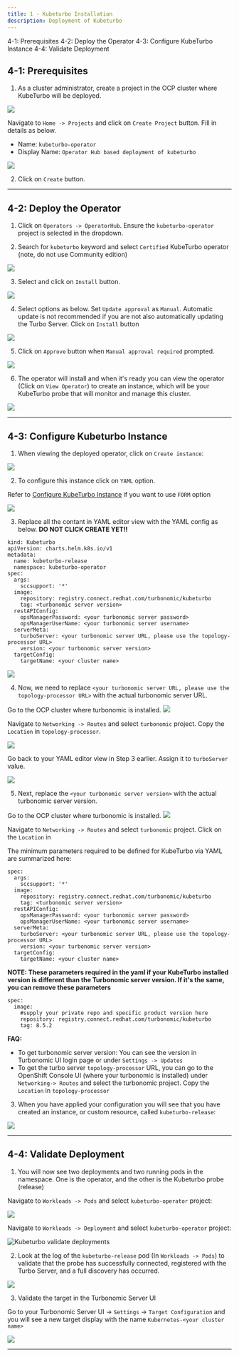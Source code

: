 ```yaml
---
title: 1 - Kubeturbo Installation
description: Deployment of Kubeturbo
---
```

<AnchorLinks>
  <AnchorLink>4-1: Prerequisites</AnchorLink>
  <AnchorLink>4-2: Deploy the Operator</AnchorLink>
  <AnchorLink>4-3: Configure KubeTurbo Instance</AnchorLink>
  <AnchorLink>4-4: Validate Deployment</AnchorLink>
</AnchorLinks>

## 4-1: Prerequisites

1) As a cluster administrator, create a project in the OCP cluster where KubeTurbo will be deployed. 

![](images/arch-1.png)

Navigate to `Home -> Projects` and click on `Create Project` button. Fill in details as below.

- Name: `kubeturbo-operator`
- Display Name: `Operator Hub based deployment of kubeturbo`

![](https://raw.githubusercontent.com/evat-pm/images/master/KOH-createProject.png?raw=true)

2) Click on `Create` button.

***

## 4-2:  Deploy the Operator

1) Click on `Operators -> OperatorHub`. Ensure the `kubeturbo-operator` project is selected in the dropdown.

2) Search for `kubeturbo` keyword and select `Certified` KubeTurbo operator (note, do not use Community edition)

![](images/searchKubeturboCertified.png)

3) Select and click on `Install` button.

![](images/kubeturboInstall-1.png)

4) Select options as below. Set `Update approval` as `Manual`. Automatic update is not recommended if you are not also automatically updating the Turbo Server. Click on `Install` button

![](images/kubeturboInstall-2.png)

5) Click on `Approve` button when `Manual approval required` prompted.

![](images/kubeturboInstall-3.png)

6) The operator will install and when it's ready you can view the operator (Click on `View Operator`) to create an instance, which will be your KubeTurbo probe that will monitor and manage this cluster.

![](images/kubeturboInstall-4.png)

***

## 4-3:  Configure Kubeturbo Instance

1) When viewing the deployed operator, click on `Create instance`:

![](images/kubeturboCreateInstance-1.png)

2) To configure this instance click on `YAML` option.

Refer to [Configure KubeTurbo Instance](https://github.com/turbonomic/kubeturbo/wiki/OpenShift-Operator-Hub-Details#configure-a-kubeturbo-instance) if you want to use `FORM` option

![](images/kubeturboCreateInstance-2.png)

3) Replace all the contant in YAML editor view with the YAML config as below. **DO NOT CLICK CREATE YET!!**

```
kind: Kubeturbo
apiVersion: charts.helm.k8s.io/v1
metadata:
  name: kubeturbo-release
  namespace: kubeturbo-operator
spec:
  args:
    sccsupport: '*'
  image:
    repository: registry.connect.redhat.com/turbonomic/kubeturbo
    tag: <turbonomic server version>
  restAPIConfig:
    opsManagerPassword: <your turbonomic server password>
    opsManagerUserName: <your turbonomic server username>
  serverMeta:
    turboServer: <your turbonomic server URL, please use the topology-processor URL>
    version: <your turbonomic server version>
  targetConfig:
    targetName: <your cluster name>
```

![](images/kubeTurboCreateInstance-3.png)

4) Now, we need to replace `<your turbonomic server URL, please use the topology-processor URL>` with the actual turbonomic server URL. 

Go to the OCP cluster where turbonomic is installed.
![](images/arch-2.png)

Navigate to `Networking -> Routes` and select `turbonomic` project. Copy the `Location` in `topology-processor`.

![](images/turboTopologyProcessorRoute.png)

Go back to your YAML editor view in Step 3 earlier. Assign it to `turboServer` value.

![](images/kubeTurboCreateInstance-4.png)

5) Next, replace the `<your turbonomic server version>` with the actual turbonomic server version.

Go to the OCP cluster where turbonomic is installed.
![](images/arch-2.png)

Navigate to `Networking -> Routes` and select `turbonomic` project. Click on the `Location` in 







The minimum parameters required to be defined for KubeTurbo via YAML are summarized here:

```
spec:
  args:
    sccsupport: '*'
  image:
    repository: registry.connect.redhat.com/turbonomic/kubeturbo
    tag: <turbonomic server version>
  restAPIConfig:
    opsManagerPassword: <your turbonomic server password>
    opsManagerUserName: <your turbonomic server username>
  serverMeta:
    turboServer: <your turbonomic server URL, please use the topology-processor URL>
    version: <your turbonomic server version>
  targetConfig:
    targetName: <your cluster name>
```

**NOTE: These parameters required in the yaml if your KubeTurbo installed version is different than the Turbonomic server version. If it's the same, you can remove these parameters**

```
spec:
  image:
    #supply your private repo and specific product version here
    repository: registry.connect.redhat.com/turbonomic/kubeturbo
    tag: 8.5.2
```

**FAQ:**
- To get turbonomic server version: You can see the version in Turbonomic UI login page or under `Settings -> Updates`
- To get the turbo server `topology-processor` URL, you can go to the OpenShift Console UI (where your turbonomic is installed) under `Networking-> Routes` and select the turbonomic project. Copy the `Location` in `topology-processor`

3) When you have applied your configuration you will see that you have created an instance, or custom resource, called `kubeturbo-release`:

![](https://raw.githubusercontent.com/evat-pm/images/master/KOH-instanceCreated.png?raw=true)

***

## 4-4:  Validate Deployment

1) You will now see two deployments and two running pods in the namespace. One is the operator, and the other is the Kubeturbo probe (release)

Navigate to `Workloads -> Pods` and select `kubeturbo-operator` project:

![](https://raw.githubusercontent.com/evat-pm/images/master/KOH-runningPods.png?raw=true)

Navigate to `Workloads -> Deployment` and select `kubeturbo-operator` project:

![Kubeturbo validate deployments](https://raw.githubusercontent.com/evat-pm/images/master/KOH-deployments.png?raw=true)

2) Look at the log of the `kubeturbo-release` pod (In `Workloads -> Pods`) to validate that the probe has successfully connected, registered with the Turbo Server, and a full discovery has occurred. 

![](https://raw.githubusercontent.com/evat-pm/images/master/KOH-successLog.png?raw=true)

3) Validate the target in the Turbonomic Server UI

Go to your Turbonomic Server UI -> `Settings` -> `Target Configuration` and you will see a new target display with the name `Kubernetes-<your cluster name>`

![](./images/validateDeployment.png)

***







